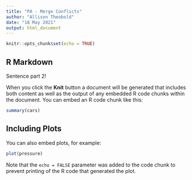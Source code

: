 ```yaml
---
title: "PA - Merge Conflicts"
author: "Allison Theobold"
date: "18 May 2021"
output: html_document
---
```


```r
knitr::opts_chunk$set(echo = TRUE)
```

## R Markdown

Sentence part 2! 

When you click the **Knit** button a document will be generated that includes both content as well as the output of any embedded R code chunks within the document. You can embed an R code chunk like this:

```r
summary(cars)
```

## Including Plots

You can also embed plots, for example:

```r
plot(pressure)
```

Note that the `echo = FALSE` parameter was added to the code chunk to prevent printing of the R code that generated the plot.
